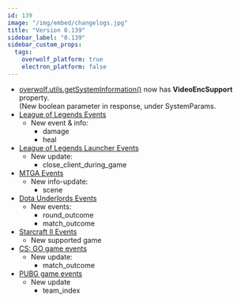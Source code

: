 ```yaml
---
id: 139
image: "/img/embed/changelogs.jpg"
title: "Version 0.139"
sidebar_label: "0.139"
sidebar_custom_props:
  tags:
    overwolf_platform: true
    electron_platform: false
---
```


* [overwolf.utils.getSystemInformation()](/api/utils#getsysteminformationcallback) now has **VideoEncSupport** property.  
  (New boolean parameter in response, under SystemParams.
* [League of Legends Events](/api/game-data/supported-games/league-of-legends)
  * New event & info:
    * damage
    * heal
* [League of Legends Launcher Events](/api/game-data/supported-launchers/league-of-legends#docsNav)
  * New update:
    * close_client_during_game
* [MTGA Events](/api/game-data/supported-games/magic-the-gathering-arena)
   * New info-update:
     * scene
* [Dota Underlords Events](/api/game-data/deprecated)
  * New events:
    * round_outcome
    * match_outcome
* [Starcraft II Events](/api/game-data/supported-games/starcraft-2)
  * New supported game
* [CS: GO game events](/api/game-data/supported-games/counter-strike-global-offensive#docsNav)
  * New update:
    * match_outcome
* [PUBG game events](/api/game-data/supported-games/player-unknowns-battlegrounds#docsNav)
  * New update
    * team_index


